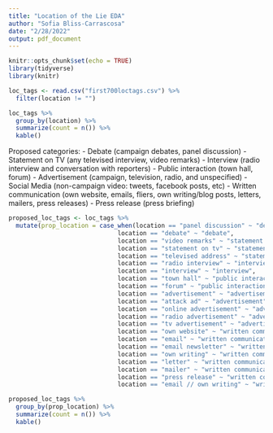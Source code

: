 ```yaml
---
title: "Location of the Lie EDA"
author: "Sofia Bliss-Carrascosa"
date: "2/28/2022"
output: pdf_document
---
```


```r
knitr::opts_chunk$set(echo = TRUE)
library(tidyverse)
library(knitr)
```

```r
loc_tags <- read.csv("first700loctags.csv") %>%
  filter(location != "")
```

```r
loc_tags %>%
  group_by(location) %>%
  summarize(count = n()) %>%
  kable()
```
Proposed categories:
- Debate (campaign debates, panel discussion)
- Statement on TV (any televised interview, video remarks)
- Interview (radio interview and conversation with reporters)
- Public interaction (town hall, forum)
- Advertisement (campaign, television, radio, and unspecified)
- Social Media (non-campaign video: tweets, facebook posts, etc)
- Written communication (own website, emails, fliers, own writing/blog posts, letters, mailers, press releases)
- Press release (press briefing)

```r
proposed_loc_tags <- loc_tags %>%
  mutate(prop_location = case_when(location == "panel discussion" ~ "debate",
                              location == "debate" ~ "debate",
                              location == "video remarks" ~ "statement on tv",
                              location == "statement on tv" ~ "statement on tv",
                              location == "televised address" ~ "statement on tv",
                              location == "radio interview" ~ "interview",
                              location == "interview" ~ "interview",
                              location == "town hall" ~ "public interaction",
                              location == "forum" ~ "public interaction",
                              location == "advertisement" ~ "advertisement",
                              location == "attack ad" ~ "advertisement",
                              location == "online advertisement" ~ "advertisement",
                              location == "radio advertisement" ~ "advertisement",
                              location == "tv advertisement" ~ "advertisement",
                              location == "own website" ~ "written communication",
                              location == "email" ~ "written communication",
                              location == "email newsletter" ~ "written communication",
                              location == "own writing" ~ "written communication",
                              location == "letter" ~ "written communication",
                              location == "mailer" ~ "written communication",
                              location == "press release" ~ "written communication",
                              location == "email // own writing" ~ "written communication",))

proposed_loc_tags %>%
  group_by(prop_location) %>%
  summarize(count = n()) %>%
  kable()
```



